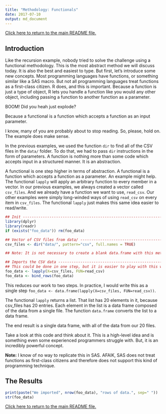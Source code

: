 ```yaml
---
title: "Methodology: Functionals"
date: 2017-07-10
output: md_document
---
```


[Click here to return to the main README file.](./README.md)

## Introduction

Like the recursion example, nobody tried to solve the challenge using
a functional methodology. This is the most abstract method we will
discuss today. It is also the best and easiest to type. But first,
let's introduce some new concepts. Most programming languages have
functions, or something similar like a SAS macro. But not all
programming languages treat functions as a first-class citizen. R
does, and this is important. Because a function is just a type of
object, R lets you handle a function like you would any other object,
including passing a function to another function as a parameter.

BOOM! Did you heah just explode? 

Because a functional is a function which accepts a function as an input
parameter.

I know, many of you are probably about to stop reading. So, please,
hold on. The example does make sense.

In the previous examples, we used the function `dir` to find all of
the CSV files in the `data/` folder. To do that, we had to pass `dir`
instructions in the form of parameters. A function is nothing more
than some code which accepts input in a structured manner. It is an
abstraction.

A functional is one step higher in terms of abstraction. A functional
is a function which accepts a function as a parameter. An example
might help. The functional `lapply` will apply an arbitrary function
to every member in a vector. In our previous examples, we always
created a vector called `csv_files`. And we already have a function we
want to use, `read_csv`. Our other examples were simply long-winded
ways of using `read_csv` on every item in `csv_files`. The functional
`lapply` just makes this same idea easier to read/write.


```r

## Init ------------------------------------------------------------------------
library(dplyr)
library(readr)
if (exists("foo_data")) rm(foo_data)

## Vector of CSV files from data/ ----------------------------------------------
csv_files <- dir("data/", pattern="csv", full.names = TRUE)

## Note: It is not necessary to create a blank data.frame with this method.

## Imports the CSV data --------------------------------------------------------
## This could be done in one step, but it is easier to play with this way.
foo_data <- lapply(X=csv_files, FUN=read_csv)
foo_data <- bind_rows(foo_data)

```

This reduces our work to two steps. In practice, I would write this as
a single step `foo_data <- data.frame(lapply(X=csv_files,
FUN=read_csv))`.

The functional `lapply` returns a list. That list has 20 elements in
it, because csv_files has 20 entries. Each element in the list is a
data frame composed of the data from a single file. The function
`data.frame` converts the list to a data frame.

The end result is a single data frame, with all of the data from our
20 files.

Take a look at this code and think about it. This is a high-level idea
and is something even some experienced programmers struggle with. But,
it is an incredibly powerful concept.

**Note:** I know of no way to replicate this in SAS. AFAIK, SAS does
not treat functions as first-class citizens and therefore does not
support this kind of programming technique.


## The Results

```r

print(paste("We imported", nrow(foo_data), "rows of data.", sep=" "))
str(foo_data)

```

[Click here to return to the main README file.](./README.md)
